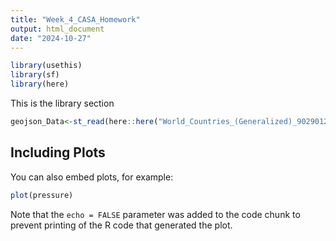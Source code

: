 ```yaml
---
title: "Week_4_CASA_Homework"
output: html_document
date: "2024-10-27"
---
```


```r
library(usethis)
library(sf)
library(here)
```

This is the library section

```r
geojson_Data<-st_read(here::here("World_Countries_(Generalized)_9029012925078512962.geojson"))
```

## Including Plots

You can also embed plots, for example:

```r
plot(pressure)
```

Note that the `echo = FALSE` parameter was added to the code chunk to prevent printing of the R code that generated the plot.
